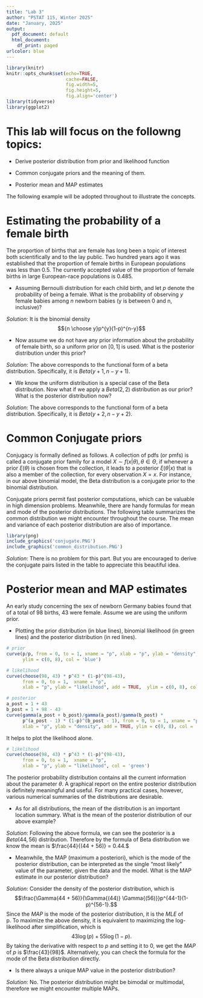 ```yaml
---
title: "Lab 3"
author: "PSTAT 115, Winter 2025"
date: "January, 2025"
output:
  pdf_document: default
  html_document:
    df_print: paged
urlcolor: blue
---
```

  
```r
library(knitr)
knitr::opts_chunk$set(echo=TRUE, 
                      cache=FALSE, 
                      fig.width=5, 
                      fig.height=5,
                      fig.align='center')
library(tidyverse)
library(ggplot2)
```

# This lab will focus on the followng topics:

* Derive posterior distribution from prior and likelihood function

* Common conjugate priors and the meaning of them.

* Posterior mean and MAP estimates




The following example will be adopted throughout to illustrate the concepts.

# Estimating the probability of a female birth
  The proportion of births that are female has long been a topic of interest both scientifically and to the lay public. Two hundred years ago it was established that the proportion of female births in European populations was less than 0.5. The currently accepted value of the proportion of female births in large European-race populations is 0.485. 
  
* Assuming Bernoulli distribution for each child birth, and let $p$ denote the probability of being a female. What is the probability of observing $y$ female babies among $n$ newborn babies (y is between 0 and n, inclusive)? 

*Solution*: It is the binomial density
$${n \choose y}p^{y}(1-p)^{n-y}$$

* Now assume we do not have any prior information about the probability of female birth, so a uniform prior on $[0,1]$ is used. What is the posterior distribution under this prior?

*Solution*:
\begin{align*}
p(\theta | y ) &\propto p(\theta) * p(y | \theta)\\
& =  {n \choose y}p^{y}(1-p)^{n-y} \text{ (in this context $\theta$ is $p$)}\\
&\propto p^{y}(1-p)^{n-y}\\
\end{align*}
The above corresponds to the functional form of a beta distribution. Specifically, it is $Beta(y + 1, n - y + 1)$.



* We know the uniform distribution is a special case of the Beta distribution. Now what if we apply a $Beta(2, 2)$ distribution as our prior? What is the posterior distribution now? 

*Solution*:
\begin{align*}
p(\theta | y ) &\propto p(\theta) * p(y | \theta)\\
& =  p^{2-1} * (1-p)^{2-1}{n \choose y}p^{y}(1-p)^{n-y} \text{ (in this context $\theta$ is $p$)}\\
&\propto p^{y+1}(1-p)^{1+n-y}\\
\end{align*}
The above corresponds to the functional form of a beta distribution. Specifically, it is $Beta(y + 2, n - y + 2)$.


# Common Conjugate priors

Conjugacy is formally defined as follows. A collection of pdfs (or pmfs) is called a conjugate prior family for a model $X \sim f(x|\theta), \theta \in \Theta$, if whenever a prior $\xi(\theta)$ is chosen from the collection, it leads to a posterior $\xi(\theta|x)$ that is also a member of the collection, for every observation $X = x$. For instance, in our above binomial model, the Beta distribution is a conjugate prior to the binomial distribution.
\newline 

Conjugate priors permit fast posterior computations, which can be valuable in high dimension problems. Meanwhile, there are handy formulas for mean and mode of the posterior distributions. The following table summarizes the common distribution we might encounter throughout the course. The mean and variance of each posterior distribution are also of importance.
```r
library(png)
include_graphics('conjugate.PNG')
include_graphics('common_distribution.PNG')
```

*Solution*: There is no problem for this part. But you are encouraged to derive the conjugate pairs listed in the table to appreciate this beautiful idea.




# Posterior mean and MAP estimates

An early study concerning the sex of newborn Germany babies found that of a total of 98 births, 43 were female. Assume we are using the uniform prior.

* Plotting the prior distribution (in blue lines), binomial likelihood (in green lines) and the posterior distribution (in red lines). 
```r
# prior 
curve(p/p, from = 0, to = 1, xname = "p", xlab = "p", ylab = "density",  
      ylim = c(0, 8), col = 'blue')

# likelihood
curve(choose(98, 43) * p^43 * (1-p)^(98-43), 
      from = 0, to = 1,  xname = "p", 
      xlab = "p", ylab = "likelihood", add = TRUE,  ylim = c(0, 8), col = 'green')

# posterior
a_post = 1 + 43
b_post = 1 + 98 - 43
curve(gamma(a_post + b_post)/gamma(a_post)/gamma(b_post) *
      p^(a_post - 1) * (1-p)^(b_post - 1), from = 0, to = 1, xname = "p", 
      xlab = "p", ylab = "density", add = TRUE, ylim = c(0, 8), col = 'red')
```
It helps to plot the likelihood alone.

```r
# likelihood
curve(choose(98, 43) * p^43 * (1-p)^(98-43), 
      from = 0, to = 1,  xname = "p", 
      xlab = "p", ylab = "likelihood", col = 'green')
```

The posterior probability distribution contains all the current information about the parameter $\theta$. A graphical report on the entire posterior distribution is definitely meaningful and useful. For many practical cases, however, various numerical summaries of the distributions are desirable. 

* As for all distributions, the mean of the distribution is an important location summary. What is the mean of the posterior distribution of our above example?

*Solution*:
 Following the above formula, we can see the posterior is a $Beta(44, 56)$ distribution. Therefore by the formula of Beta distribution we know the mean is $\frac{44}{(44 + 56)} = 0.44.$

* Meanwhile, the MAP (maximum a posteriori), which is the mode of the posterior distribution, can be interpreted as the single "most likely" value of the parameter, given the data and the model. What is the MAP estimate in our posterior distribution?

*Solution*:
 Consider the density of the posterior distribution, which is 
$$\frac{\Gamma(44 + 56)}{\Gamma{(44)} \Gamma{(56)}}p^{44-1}(1-p)^{56-1}.$$
Since the $MAP$ is the mode of the posterior distribution, it is the $MLE$ of p. To maximize the above density, it is equivalent to maximizing the log-likelihood after simplification, which is 
$$43\log(p) + 55\log(1-p).$$
By taking the derivative with respect to $p$ and setting it to 0, we get the $MAP$ of $p$ is $\frac{43}{98}$.\newline\newline
Alternatively, you can check the formula for the mode of the Beta distribution directly.

* Is there always a unique MAP value in the posterior distribution? 

*Solution*:
 No. The posterior distribution might be bimodal or multimodal, therefore we might encounter multiple MAPs.


